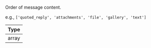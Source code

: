 Order of message content.

e.g., `['quoted_reply', 'attachments', 'file', 'gallery', 'text']`

| Type |
| - |
| array |
